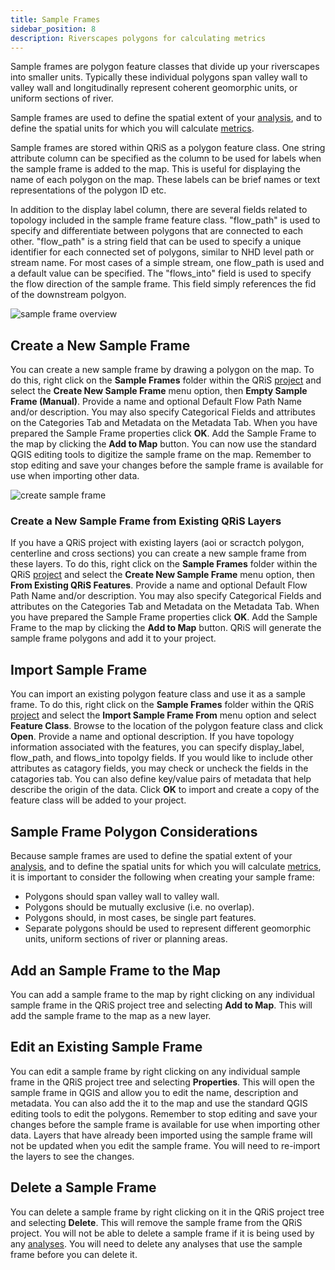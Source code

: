 ```yaml
---
title: Sample Frames
sidebar_position: 8
description: Riverscapes polygons for calculating metrics
---
```


Sample frames are polygon feature classes that divide up your riverscapes into smaller units. Typically these individual polygons span valley wall to valley wall and longitudinally represent coherent geomorphic units, or uniform sections of river.

Sample frames are used to define the spatial extent of your [analysis](/software-help/analyses), and to define the spatial units for which you will calculate [metrics](/software-help/metrics).

Sample frames are stored within QRiS as a polygon feature class. One string attribute column can be specified as the column to be used for labels when the sample frame is added to the map. This is useful for displaying the name of each polygon on the map. These labels can be brief names or text representations of the polygon ID etc.

In addition to the display label column, there are several fields related to topology included in the sample frame feature class. "flow_path" is used to specify and differentiate between polygons that are connected to each other. "flow_path" is a string field that can be used to specify a unique identifier for each connected set of polygons, similar to NHD level path or stream name. For most cases of a simple stream, one flow_path is used and a default value can be specified. The "flows_into" field is used to specify the flow direction of the sample frame. This field simply references the fid of the downstream polgyon. 

![sample frame overview](/images/software-help/sample-frame-overview.png)

## Create a New Sample Frame

You can create a new sample frame by drawing a polygon on the map. To do this, right click on the **Sample Frames** folder within the QRiS [project](/software-help/projects) and select the **Create New Sample Frame** menu option, then **Empty Sample Frame (Manual)**. Provide a name and optional Default Flow Path Name and/or description. You may also specify Categorical Fields and attributes on the Categories Tab and Metadata on the Metadata Tab. When you have prepared the Sample Frame properties click **OK**. Add the Sample Frame to the map by clicking the **Add to Map** button. You can now use the standard QGIS editing tools to digitize the sample frame on the map. Remember to stop editing and save your changes before the sample frame is available for use when importing other data.

![create sample frame](/images/software-help/create-sample-frame.png)

### Create a New Sample Frame from Existing QRiS Layers

If you have a QRiS project with existing layers (aoi or scractch polygon, centerline and cross sections) you can create a new sample frame from these layers. To do this, right click on the **Sample Frames** folder within the QRiS [project](/software-help/projects) and select the **Create New Sample Frame** menu option, then **From Existing QRiS Features**. Provide a name and optional Default Flow Path Name and/or description. You may also specify Categorical Fields and attributes on the Categories Tab and Metadata on the Metadata Tab. When you have prepared the Sample Frame properties click **OK**. Add the Sample Frame to the map by clicking the **Add to Map** button. QRiS will generate the sample frame polygons and add it to your project.  

## Import Sample Frame

You can import an existing polygon feature class and use it as a sample frame. To do this, right click on the **Sample Frames** folder within the QRiS [project](/software-help/projects) and select the **Import Sample Frame From** menu option and select **Feature Class**. Browse to the location of the polygon feature class and click **Open**. Provide a name and optional description. If you have topology information associated with the features, you can specify display_label, flow_path, and flows_into topolgy fields. If you would like to include other attributes as catagory fields, you may check or uncheck the fields in the catagories tab. You can also define key/value pairs of metadata that help describe the origin of the data. Click **OK** to import and create a copy of the feature class will be added to your project.

## Sample Frame Polygon Considerations

Because sample frames are used to define the spatial extent of your [analysis](/software-help/analyses), and to define the spatial units for which you will calculate [metrics](/software-help/metrics), it is important to consider the following when creating your sample frame:

- Polygons should span valley wall to valley wall.
- Polygons should be mutually exclusive (i.e. no overlap).
- Polygons should, in most cases, be single part features.
- Separate polygons should be used to represent different geomorphic units, uniform sections of river or planning areas.

## Add an Sample Frame to the Map

You can add a sample frame to the map by right clicking on any individual sample frame in the QRiS project tree and selecting **Add to Map**. This will add the sample frame to the map as a new layer. 

## Edit an Existing Sample Frame

You can edit a sample frame by right clicking on any individual sample frame in the QRiS project tree and selecting **Properties**. This will open the sample frame in QGIS and allow you to edit the name, description and metadata. You can also add the it to the map and use the standard QGIS editing tools to edit the polygons. Remember to stop editing and save your changes before the sample frame is available for use when importing other data. Layers that have already been imported using the sample frame will not be updated when you edit the sample frame. You will need to re-import the layers to see the changes.

## Delete a Sample Frame

You can delete a sample frame by right clicking on it in the QRiS project tree and selecting **Delete**. This will remove the sample frame  from the QRiS project. You will not be able to delete a sample frame if it is being used by any [analyses](/software-help/analyses). You will need to delete any analyses that use the sample frame before you can delete it.